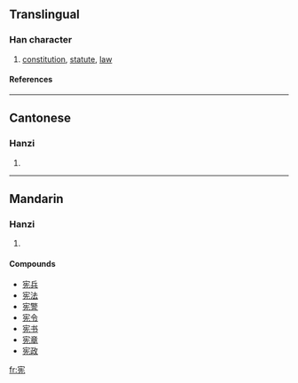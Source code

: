 {{see|憲}}

==Translingual==
===Han character===
{{Han char|rn=40|rad=宀|as=06|sn=9|four=|canj=十竹土山 (JHGU)}}
# [[constitution]], [[statute]], [[law]]
====References====
{{Han ref|kx=0285.101|dkj=07148|hdz=20927.030|uh=5BAA|ud=23466}}
----
==Cantonese==
===Hanzi===
{{yue-hanzi|jyut=|y=hin3}}
# {{defn|Cantonese}}
----
==Mandarin==
===Hanzi===
{{cmn-hanzi|tra=憲|pin=[[xiàn]] (xian4)|wg=hsien<sup>4</sup>}}
# {{defn|Mandarin}}

====Compounds====
*[[宪兵]]
*[[宪法]]
*[[宪警]]
*[[宪令]]
*[[宪书]]
*[[宪章]]
*[[宪政]]

[[fr:宪]]